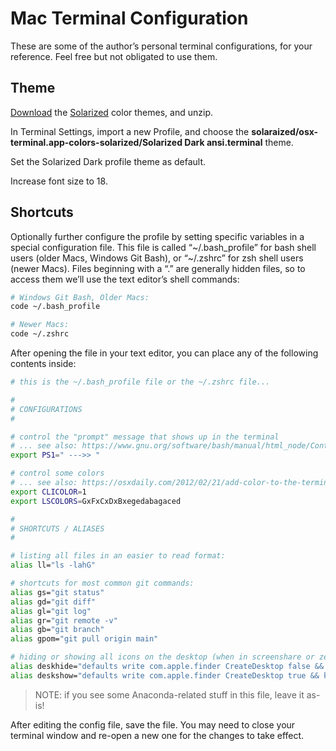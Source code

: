 # Mac Terminal Configuration

These are some of the author's personal terminal configurations, for your reference. Feel free but not obligated to use them.

## Theme

[Download](http://ethanschoonover.com/solarized/files/solarized.zip) the [Solarized](http://ethanschoonover.com/solarized) color themes, and unzip.

In Terminal Settings, import a new Profile, and choose the **solaraized/osx-terminal.app-colors-solarized/Solarized Dark ansi.terminal** theme.

Set the Solarized Dark profile theme as default.

Increase font size to 18.

## Shortcuts

Optionally further configure the profile by setting specific variables in a special configuration file. This file is called "\~/.bash_profile" for bash shell users (older Macs, Windows Git Bash), or "\~/.zshrc" for zsh shell users (newer Macs). Files beginning with a "." are generally hidden files, so to access them we'll use the text editor's shell commands:

```sh
# Windows Git Bash, Older Macs:
code ~/.bash_profile

# Newer Macs:
code ~/.zshrc
```

After opening the file in your text editor, you can place any of the following contents inside:


``` sh
# this is the ~/.bash_profile file or the ~/.zshrc file...

#
# CONFIGURATIONS
#

# control the "prompt" message that shows up in the terminal
# ... see also: https://www.gnu.org/software/bash/manual/html_node/Controlling-the-Prompt.html
export PS1=" --->> "

# control some colors
# ... see also: https://osxdaily.com/2012/02/21/add-color-to-the-terminal-in-mac-os-x/
export CLICOLOR=1
export LSCOLORS=GxFxCxDxBxegedabagaced

#
# SHORTCUTS / ALIASES
#

# listing all files in an easier to read format:
alias ll="ls -lahG"

# shortcuts for most common git commands:
alias gs="git status"
alias gd="git diff"
alias gl="git log"
alias gr="git remote -v"
alias gb="git branch"
alias gpom="git pull origin main"

# hiding or showing all icons on the desktop (when in screenshare or zen modes):
alias deskhide="defaults write com.apple.finder CreateDesktop false && killall Finder"
alias deskshow="defaults write com.apple.finder CreateDesktop true && killall Finder"
```

> NOTE: if you see some Anaconda-related stuff in this file, leave it as-is!

After editing the config file, save the file. You may need to close your terminal window and re-open a new one for the changes to take effect.
